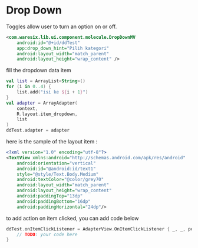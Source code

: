 

# Drop Down
Toggles allow user to turn an option on or off.

<div style={{backgroundColor: 'white', borderRadius: 16, padding: 32, marginBottom: 24}}>
   <DropDownImage />
</div>

```xml
<com.waresix.lib.ui.component.molecule.DropDownMV
	android:id="@+id/ddTest"
	app:drop_down_hint="Pilih kategori"
	android:layout_width="match_parent"
	android:layout_height="wrap_content" />
```

fill the dropdown data item
```kotlin
val list = ArrayList<String>()
for (i in 0..4) {
	list.add("isi ke ${i + 1}")
}
val adapter = ArrayAdapter(
	context,
	R.layout.item_dropdown,
	list
)
ddTest.adapter = adapter
```

here is the sample of the layout item : 

```xml
<?xml version="1.0" encoding="utf-8"?>
<TextView xmlns:android="http://schemas.android.com/apk/res/android"
    android:orientation="vertical"
    android:id="@android:id/text1"
    style="@style/Text.Body.Medium"
    android:textColor="@color/grey70"
    android:layout_width="match_parent"
    android:layout_height="wrap_content"
    android:paddingTop="13dp"
    android:paddingBottom="16dp"
    android:paddingHorizontal="24dp"/>
```

to add action on item clicked, you can add code below
```kotlin
ddTest.onItemClickListener = AdapterView.OnItemClickListener { _, _, position, _ ->
	// TODO: your code here
}
```